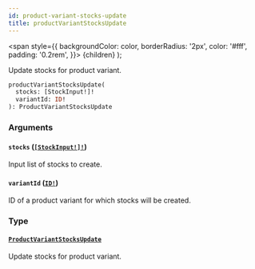 ```yaml
---
id: product-variant-stocks-update
title: productVariantStocksUpdate
---
```


<span
style={{
      backgroundColor: color,
      borderRadius: '2px',
      color: '#fff',
      padding: '0.2rem',
    }}>
{children}
</span>
);

Update stocks for product variant.

```graphql
productVariantStocksUpdate(
  stocks: [StockInput!]!
  variantId: ID!
): ProductVariantStocksUpdate

```

### Arguments

#### `stocks` ([`[StockInput!]!`](/api-reference/inputs/stock-input.mdx))

Input list of stocks to create.

#### `variantId` ([`ID!`](/api-reference/scalars/id.mdx))

ID of a product variant for which stocks will be created.

### Type

#### [`ProductVariantStocksUpdate`](/api-reference/objects/product-variant-stocks-update.mdx)

Update stocks for product variant.
